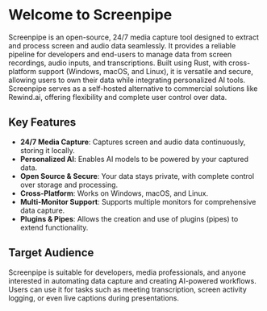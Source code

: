 
# Welcome to Screenpipe

<MotionDiv>

Screenpipe is an open-source, 24/7 media capture tool designed to extract and process screen and audio data seamlessly. It provides a reliable pipeline for developers and end-users to manage data from screen recordings, audio inputs, and transcriptions. Built using Rust, with cross-platform support (Windows, macOS, and Linux), it is versatile and secure, allowing users to own their data while integrating personalized AI tools. Screenpipe serves as a self-hosted alternative to commercial solutions like Rewind.ai, offering flexibility and complete user control over data.

</MotionDiv>

<MotionDiv delay={0.5}>

## Key Features

- **24/7 Media Capture**: Captures screen and audio data continuously, storing it locally.
- **Personalized AI**: Enables AI models to be powered by your captured data.
- **Open Source & Secure**: Your data stays private, with complete control over storage and processing.
- **Cross-Platform**: Works on Windows, macOS, and Linux.
- **Multi-Monitor Support**: Supports multiple monitors for comprehensive data capture.
- **Plugins & Pipes**: Allows the creation and use of plugins (pipes) to extend functionality.

</MotionDiv>

<MotionDiv delay={1}>

## Target Audience

Screenpipe is suitable for developers, media professionals, and anyone interested in automating data capture and creating AI-powered workflows. Users can use it for tasks such as meeting transcription, screen activity logging, or even live captions during presentations.

</MotionDiv>